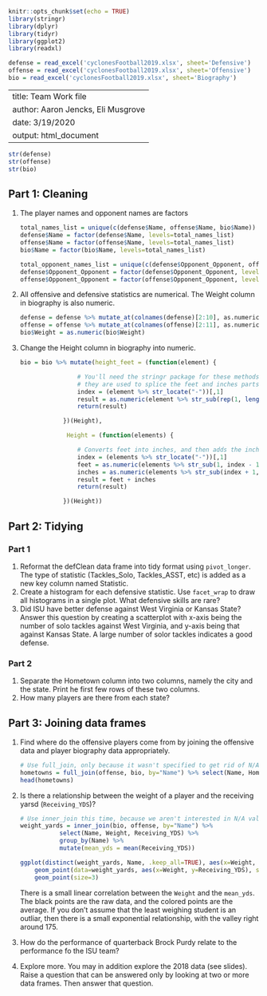 ```r
knitr::opts_chunk$set(echo = TRUE)
library(stringr)
library(dplyr)
library(tidyr)
library(ggplot2)
library(readxl)

defense = read_excel('cyclonesFootball2019.xlsx', sheet='Defensive')
offense = read_excel('cyclonesFootball2019.xlsx', sheet='Offensive')
bio = read_excel('cyclonesFootball2019.xlsx', sheet='Biography')
```

---
title: Team Work file
author: Aaron Jencks, Eli Musgrove
date: 3/19/2020
output: html_document
---

```r
str(defense)
str(offense)
str(bio)
```

## Part 1: Cleaning

1. The player names and opponent names are factors

	```r
	total_names_list = unique(c(defense$Name, offense$Name, bio$Name))
	defense$Name = factor(defense$Name, levels=total_names_list)
	offense$Name = factor(offense$Name, levels=total_names_list)
	bio$Name = factor(bio$Name, levels=total_names_list)

	total_opponent_names_list = unique(c(defense$Opponent_Opponent, offense$Opponent_Opponent))
	defense$Opponent_Opponent = factor(defense$Opponent_Opponent, levels=total_opponent_names_list)
	offense$Opponent_Opponent = factor(offense$Opponent_Opponent, levels=total_opponent_names_list)
	```

2. All offensive and defensive statistics are numerical. The Weight column in biography is also numeric.

	```r
	defense = defense %>% mutate_at(colnames(defense)[2:10], as.numeric)
	offense = offense %>% mutate_at(colnames(offense)[2:11], as.numeric)
	bio$Weight = as.numeric(bio$Weight)
	```

3. Change the Height column in biography into numeric.

	```r
	bio = bio %>% mutate(height_feet = (function(element) {

					# You'll need the stringr package for these methods, 
					# they are used to splice the feet and inches parts of the Height
					index = (element %>% str_locate("-"))[,1]
					result = as.numeric(element %>% str_sub(rep(1, length(index)), index - 1))
					return(result)

				})(Height),

			     Height = (function(elements) {

					# Converts feet into inches, and then adds the inches
					index = (elements %>% str_locate("-"))[,1]
					feet = as.numeric(elements %>% str_sub(1, index - 1)) * 12
					inches = as.numeric(elements %>% str_sub(index + 1, rep(length(elements), length(elements))))
					result = feet + inches
					return(result)

				})(Height))
	```

## Part 2: Tidying

### Part 1

1. Reformat the defClean data frame into tidy format using `pivot_longer`. The type of statistic (Tackles_Solo, Tackles_ASST, etc) is added as a new key column named Statistic.
2. Create a histogram for each defensive statistic. Use `facet_wrap` to draw all histograms in a single plot. What defensive skills are rare?
3. Did ISU have better defense against West Virginia or Kansas State? Answer this question by creating a scatterplot with x-axis being the number of solo tackles against West Virginia, and y-axis being that against Kansas State. A large number of solor tackles indicates a good defense.

### Part 2

1. Separate the Hometown column into two columns, namely the city and the state. Print he first few rows of these two columns.
2. How many players are there from each state?

## Part 3: Joining data frames

1. Find where do the offensive players come from by joining the offensive data and player biography data appropriately.

	```r

	# Use full_join, only because it wasn't specified to get rid of N/A values
	hometowns = full_join(offense, bio, by="Name") %>% select(Name, Hometown) %>% distinct()
	head(hometowns)

	```

2. Is there a relationship between the weight of a player and the receiving yarsd (`Receiving_YDS`)?

	```r

	# Use inner_join this time, because we aren't interested in N/A values
	weight_yards = inner_join(bio, offense, by="Name") %>% 
		       select(Name, Weight, Receiving_YDS) %>% 
		       group_by(Name) %>% 
		       mutate(mean_yds = mean(Receiving_YDS))

	ggplot(distinct(weight_yards, Name, .keep_all=TRUE), aes(x=Weight, y=mean_yds, color=Name)) + ylab("Receiving Yards") +
		geom_point(data=weight_yards, aes(x=Weight, y=Receiving_YDS), show.legend=FALSE, inherit.aes=FALSE) + 
		geom_point(size=3)

	```

	There is a small linear correlation between the `Weight` and the `mean_yds`. The black points are the raw data, and the colored points are the average. If you don't assume that the least weighing student is an outliar, then there is a small exponential relationship, with the valley right around 175.

3. How do the performance of quarterback Brock Purdy relate to the performance fo the ISU team?
4. Explore more. You may in addition explore the 2018 data (see slides). Raise a question that can be answered only by looking at two or more data frames. Then answer that question.
